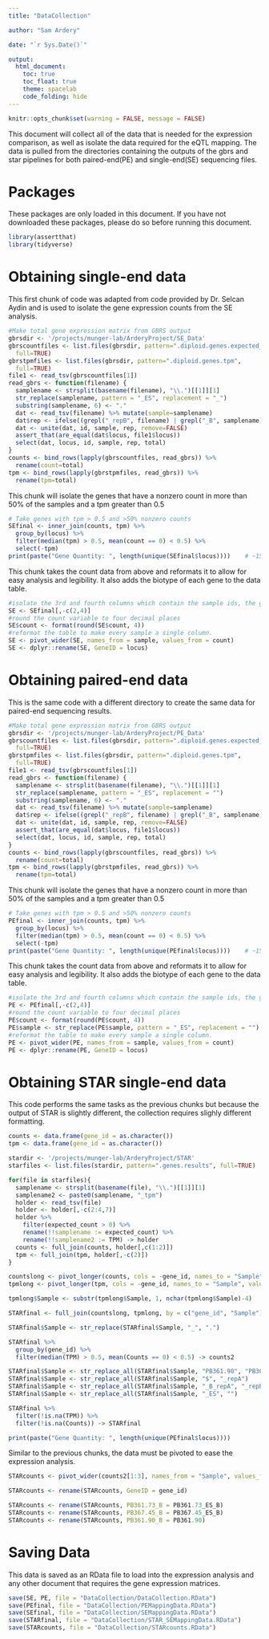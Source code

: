 ```yaml
---
title: "DataCollection"

author: "Sam Ardery"

date: "`r Sys.Date()`"

output: 
  html_document: 
    toc: true 
    toc_float: true 
    theme: spacelab
    code_folding: hide
---
```

```r
knitr::opts_chunk$set(warning = FALSE, message = FALSE) 
```

This document will collect all of the data that is needed for the expression comparison, as well as isolate the data required for the eQTL mapping. The data is pulled from the directories containing the outputs of the gbrs and star pipelines for both paired-end(PE) and single-end(SE) sequencing files. 

# Packages

These packages are only loaded in this document. If you have not downloaded these packages, please do so before running this document.
```r
library(assertthat)
library(tidyverse)
```


# Obtaining single-end data

This first chunk of code was adapted from code provided by Dr. Selcan Aydin and is used to isolate the gene expression counts from the SE analysis. 
```r
#Make total gene expression matrix from GBRS output
gbrsdir <- '/projects/munger-lab/ArderyProject/SE_Data'
gbrscountfiles <- list.files(gbrsdir, pattern=".diploid.genes.expected_read_counts",
  full=TRUE)
gbrstpmfiles <- list.files(gbrsdir, pattern=".diploid.genes.tpm",
  full=TRUE)
file1 <- read_tsv(gbrscountfiles[1])
read_gbrs <- function(filename) {
  samplename <- strsplit(basename(filename), "\\.")[[1]][1]
  str_replace(samplename, pattern = "_ES", replacement = "_")
  substring(samplename, 6) <- "."
  dat <- read_tsv(filename) %>% mutate(sample=samplename)
  dat$rep <- ifelse((grepl("_repB", filename) | grepl("_B", samplename)), "repB", "repA")
  dat <- unite(dat, id, sample, rep, remove=FALSE)
  assert_that(are_equal(dat$locus, file1$locus))
  select(dat, locus, id, sample, rep, total)
}
counts <- bind_rows(lapply(gbrscountfiles, read_gbrs)) %>%
  rename(count=total) 
tpm <- bind_rows(lapply(gbrstpmfiles, read_gbrs)) %>% 
  rename(tpm=total) 
```

This chunk will isolate the genes that have a nonzero count in more than 50% of the samples and a tpm greater than 0.5
```r
# Take genes with tpm > 0.5 and >50% nonzero counts
SEfinal <- inner_join(counts, tpm) %>%
  group_by(locus) %>%
  filter(median(tpm) > 0.5, mean(count == 0) < 0.5) %>%
  select(-tpm)
print(paste("Gene Quantity: ", length(unique(SEfinal$locus))))    # ~15k genes
```

This chunk takes the count data from above and reformats it to allow for easy analysis and legibility. It also adds the biotype of each gene to the data table.
```r
#isolate the 3rd and fourth columns which contain the sample ids, the gene ids, and the counts
SE <- SEfinal[,-c(2,4)]
#round the count variable to four decimal places
SE$count <- format(round(SE$count, 4))
#reformat the table to make every sample a single column.
SE <- pivot_wider(SE, names_from = sample, values_from = count)
SE <- dplyr::rename(SE, GeneID = locus)
```


# Obtaining paired-end data

This is the same code with a different directory to create the same data for paired-end sequencing results.
```r
#Make total gene expression matrix from GBRS output
gbrsdir <- '/projects/munger-lab/ArderyProject/PE_Data'
gbrscountfiles <- list.files(gbrsdir, pattern=".diploid.genes.expected_read_counts",
  full=TRUE)
gbrstpmfiles <- list.files(gbrsdir, pattern=".diploid.genes.tpm",
  full=TRUE)
file1 <- read_tsv(gbrscountfiles[1])
read_gbrs <- function(filename) {
  samplename <- strsplit(basename(filename), "\\.")[[1]][1]
  str_replace(samplename, pattern = "_ES", replacement = "")
  substring(samplename, 6) <- "."
  dat <- read_tsv(filename) %>% mutate(sample=samplename)
  dat$rep <- ifelse((grepl("_repB", filename) | grepl("_B", samplename)), "repB", "repA")
  dat <- unite(dat, id, sample, rep, remove=FALSE)
  assert_that(are_equal(dat$locus, file1$locus))
  select(dat, locus, id, sample, rep, total)
}
counts <- bind_rows(lapply(gbrscountfiles, read_gbrs)) %>%
  rename(count=total) 
tpm <- bind_rows(lapply(gbrstpmfiles, read_gbrs)) %>% 
  rename(tpm=total)
```

This chunk will isolate the genes that have a nonzero count in more than 50% of the samples and a tpm greater than 0.5
```r
# Take genes with tpm > 0.5 and >50% nonzero counts
PEfinal <- inner_join(counts, tpm) %>%
  group_by(locus) %>%
  filter(median(tpm) > 0.5, mean(count == 0) < 0.5) %>%
  select(-tpm)
print(paste("Gene Quantity: ", length(unique(PEfinal$locus))))    # ~15k genes
```

This chunk takes the count data from above and reformats it to allow for easy analysis and legibility. It also adds the biotype of each gene to the data table.
```r
#isolate the 3rd and fourth columns which contain the sample ids, the gene ids, and the counts
PE <- PEfinal[,-c(2,4)]
#round the count variable to four decimal places
PE$count <- format(round(PE$count, 4))
PE$sample <- str_replace(PE$sample, pattern = "_ES", replacement = "")
#reformat the table to make every sample a single column.
PE <- pivot_wider(PE, names_from = sample, values_from = count)
PE <- dplyr::rename(PE, GeneID = locus)
```


# Obtaining STAR single-end data

This code performs the same tasks as the previous chunks but because the output of STAR is slightly different, the collection requires slighly different formatting. 
```r
counts <- data.frame(gene_id = as.character())
tpm <- data.frame(gene_id = as.character())

stardir <- '/projects/munger-lab/ArderyProject/STAR'
starfiles <- list.files(stardir, pattern=".genes.results", full=TRUE)

for(file in starfiles){
  samplename <- strsplit(basename(file), "\\.")[[1]][1]
  samplename2 <- paste0(samplename, "_tpm")
  holder <- read_tsv(file)
  holder <- holder[,-c(2:4,7)]
  holder %>%
    filter(expected_count > 0) %>%
    rename(!!samplename := expected_count) %>%
    rename(!!samplename2 := TPM) -> holder
  counts <- full_join(counts, holder[,c(1:2)])
  tpm <- full_join(tpm, holder[,-c(2)])
}

countslong <- pivot_longer(counts, cols = -gene_id, names_to = "Sample", values_to = "Counts")
tpmlong <- pivot_longer(tpm, cols = -gene_id, names_to = "Sample", values_to = "TPM")

tpmlong$Sample <- substr(tpmlong$Sample, 1, nchar(tpmlong$Sample)-4)

STARfinal <- full_join(countslong, tpmlong, by = c("gene_id", "Sample"))

STARfinal$Sample <- str_replace(STARfinal$Sample, "_", ".")

STARfinal %>%
  group_by(gene_id) %>%
  filter(median(TPM) > 0.5, mean(Counts == 0) < 0.5) -> counts2

STARfinal$Sample <- str_replace_all(STARfinal$Sample, "PB361.90", "PB361.90_B")
STARfinal$Sample <- str_replace_all(STARfinal$Sample, "$", "_repA")
STARfinal$Sample <- str_replace_all(STARfinal$Sample, "_B_repA", "_repB")
STARfinal$Sample <- str_replace_all(STARfinal$Sample, "_ES", "")

STARfinal %>%
  filter(!is.na(TPM)) %>%
  filter(!is.na(Counts)) -> STARfinal

print(paste("Gene Quantity: ", length(unique(PEfinal$locus))))
```

Similar to the previous chunks, the data must be pivoted to ease the expression analysis. 
```r
STARcounts <- pivot_wider(counts2[1:3], names_from = "Sample", values_from = "Counts")

STARcounts <- rename(STARcounts, GeneID = gene_id)

STARcounts <- rename(STARcounts, PB361.73_B = PB361.73_ES_B)
STARcounts <- rename(STARcounts, PB367.45_B = PB367.45_ES_B)
STARcounts <- rename(STARcounts, PB361.90_B = PB361.90)
```

# Saving Data
This data is saved as an RData file to load into the expression analysis and any other document that requires the gene expression matrices. 
```r
save(SE, PE, file = "DataCollection/DataCollection.RData")
save(PEfinal, file = "DataCollection/PEMappingData.RData")
save(SEfinal, file = "DataCollection/SEMappingData.RData")
save(STARfinal, file = "DataCollection/STAR_SEMappingData.RData")
save(STARcounts, file = "DataCollection/STARcounts.RData")
```

